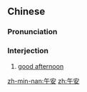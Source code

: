 ==Chinese==
{{zh-forms}}

===Pronunciation===
{{zh-pron
|m=wǔ'ān
|c=ng5 on1
|mn=ngó͘-an
|cat=intj
}}

===Interjection===
{{zh-interj}}

# [[good afternoon]] {{gloss|greeting}}

[[zh-min-nan:午安]]
[[zh:午安]]